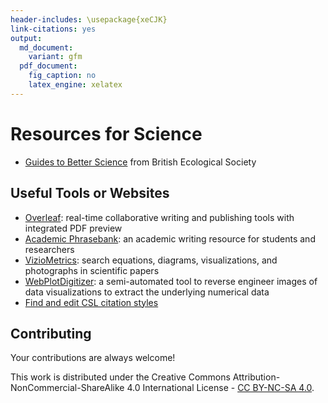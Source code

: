 ```yaml
---
header-includes: \usepackage{xeCJK}
link-citations: yes
output:
  md_document:
    variant: gfm
  pdf_document:
    fig_caption: no
    latex_engine: xelatex
---
```


# Resources for Science

- [Guides to Better Science](https://www.britishecologicalsociety.org/publications/guides-to/) from British Ecological Society

## Useful Tools or Websites
- [Overleaf](https://www.overleaf.com/): real-time collaborative writing and publishing tools with integrated PDF preview
- [Academic Phrasebank](http://www.phrasebank.manchester.ac.uk/): an academic writing resource for students and researchers
- [VizioMetrics](http://viziometrics.org/): search equations, diagrams, visualizations, and photographs in scientific papers
- [WebPlotDigitizer](https://automeris.io/WebPlotDigitizer/): a semi-automated tool to reverse engineer images of data visualizations to extract the underlying numerical data
- [Find and edit CSL citation styles](http://editor.citationstyles.org/about/)

## Contributing

Your contributions are always welcome!

This work is distributed under the Creative Commons Attribution-NonCommercial-ShareAlike 4.0 International License - [CC BY-NC-SA 4.0](http://creativecommons.org/licenses/by-nc-sa/4.0/legalcode).